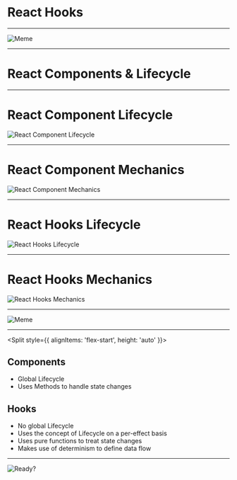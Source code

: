 <!-- SUBTITLE: Introduction -->

<Layout header>

# React Hooks

</Layout>

---

![Meme](https://assets.bigcartel.com/product_images/240790457/nope.jpg?auto=format&fit=max&h=1200&w=1200)

---

<Layout>

# React Components &amp; Lifecycle

</Layout>

---

<Layout>

# React Component Lifecycle

![React Component Lifecycle](https://miro.medium.com/max/1718/1*u8hTumGAPQMYZIvfgQMfPA.jpeg)

</Layout>

---

<Layout>

# React Component Mechanics

![React Component Mechanics](https://pbs.twimg.com/media/DZ-97vzW4AAbcZj.jpg)

</Layout>

---

<Layout>

# React Hooks Lifecycle

![React Hooks Lifecycle](https://raw.githubusercontent.com/donavon/hook-flow/master/hook-flow.png)

</Layout>

---

<Layout>

# React Hooks Mechanics

![React Hooks Mechanics](https://repository-images.githubusercontent.com/196048036/cc006f00-a420-11e9-99a6-d0bdf5f0c7bb)


</Layout>

---

![Meme](https://pbs.twimg.com/media/D9BnhXSUIAA2cTk.jpg)

---

<Layout>

<Split style={{ alignItems: 'flex-start', height: 'auto' }}>

<div style={{ textAlign: 'left' }}>

## Components

- Global Lifecycle
- Uses Methods to handle state changes

</div>

<div style={{ textAlign: 'left' }}>

## Hooks

- No global Lifecycle
- Uses the concept of Lifecycle on a per-effect basis
- Uses pure functions to treat state changes
- Makes use of determinism to define data flow

</div>

</Split>

</Layout>

---

![Ready?](https://itcsecure.com/wp-content/uploads/2017/06/are-you-ready.jpg)
